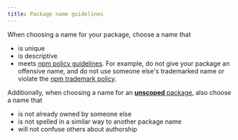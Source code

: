 ```yaml
---
title: Package name guidelines
---
```


When choosing a name for your package, choose a name that

- is unique
- is descriptive
- meets [npm policy guidelines][policies]. For example, do not give your package an offensive name, and do not use someone else's trademarked name or violate the [npm trademark policy][npm-trademark].

Additionally, when choosing a name for an [**unscoped** package][create-unscoped], also choose a name that

- is not already owned by someone else
- is not spelled in a similar way to another package name
- will not confuse others about authorship


[policies]: https://www.npmjs.com/policies
[npm-trademark]: https://docs.npmjs.com/policies/disputes#trademarks
[create-unscoped]: creating-and-publishing-unscoped-public-packages
